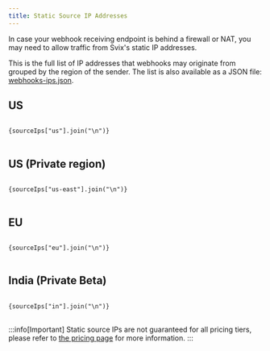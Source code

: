 ```yaml
---
title: Static Source IP Addresses
---
```



In case your webhook receiving endpoint is behind a firewall or NAT, you may need to allow traffic from Svix's static IP addresses.

This is the full list of IP addresses that webhooks may originate from grouped by the region of the sender. The list is also available as a JSON file: [webhooks-ips.json](pathname:///webhook-ips.json).

## US

<pre>
<code>
{sourceIps["us"].join("\n")}
</code>
</pre>

## US (Private region)

<pre>
<code>
{sourceIps["us-east"].join("\n")}
</code>
</pre>

## EU

<pre>
<code>
{sourceIps["eu"].join("\n")}
</code>
</pre>

## India (Private Beta)

<pre>
<code>
{sourceIps["in"].join("\n")}
</code>
</pre>

:::info[Important]
Static source IPs are not guaranteed for all pricing tiers, please refer to [the pricing page](https://www.svix.com/pricing/) for more information.
:::

